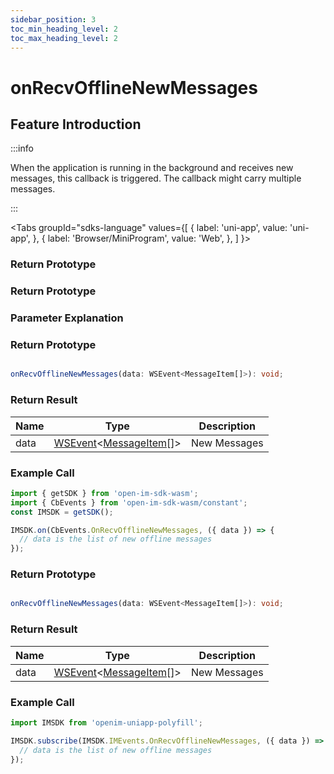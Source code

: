 ```yaml
---
sidebar_position: 3
toc_min_heading_level: 2
toc_max_heading_level: 2
---
```


# onRecvOfflineNewMessages

## Feature Introduction

:::info

When the application is running in the background and receives new messages, this callback is triggered. The callback might carry multiple messages.

:::

<Tabs
groupId="sdks-language"
values={[
{ label: 'uni-app', value: 'uni-app', },
{ label: 'Browser/MiniProgram', value: 'Web', },
]
}>

<TabItem value="Flutter">

### Return Prototype

</TabItem>

<TabItem value="iOS">

### Return Prototype

</TabItem>

<TabItem value="Android">

### Parameter Explanation

</TabItem>

<TabItem value="Web">

### Return Prototype

```ts showLineNumbers

onRecvOfflineNewMessages(data: WSEvent<MessageItem[]>): void;

```

### Return Result

| Name | Type                                                                                            | Description       |
| ---- | ------------------------------------------------------------------------------------------------ | ----------------- |
| data | [WSEvent](/class/response.mdx)<[MessageItem](/class/message/messageInfo.mdx)[]> | New Messages |

### Example Call

```js showLineNumbers
import { getSDK } from 'open-im-sdk-wasm';
import { CbEvents } from 'open-im-sdk-wasm/constant';
const IMSDK = getSDK();

IMSDK.on(CbEvents.OnRecvOfflineNewMessages, ({ data }) => {
  // data is the list of new offline messages
});
```

</TabItem>

<TabItem value="uni-app">

### Return Prototype

```ts showLineNumbers

onRecvOfflineNewMessages(data: WSEvent<MessageItem[]>): void;

```

### Return Result

| Name | Type                                                                                            | Description       |
| ---- | ------------------------------------------------------------------------------------------------ | ----------------- |
| data | [WSEvent](/class/response.mdx)<[MessageItem](/class/message/messageInfo.mdx)[]> | New Messages |

### Example Call

```js showLineNumbers
import IMSDK from 'openim-uniapp-polyfill';

IMSDK.subscribe(IMSDK.IMEvents.OnRecvOfflineNewMessages, ({ data }) => {
  // data is the list of new offline messages
});
```

</TabItem>

</Tabs>